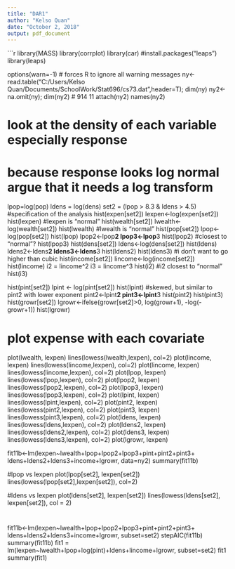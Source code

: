 ---
title: "DAR1"
author: "Kelso Quan"
date: "October 2, 2018"
output: pdf_document
---
```{r}
library(MASS)
library(corrplot)
library(car)
#install.packages("leaps")
library(leaps)

options(warn=-1)  # forces R to ignore all warning messages
ny<-read.table("C:/Users/Kelso Quan/Documents/SchoolWork/Stat696/cs73.dat",header=T); dim(ny)
ny2<-na.omit(ny); dim(ny2) # 914  11
attach(ny2)
names(ny2)

# look at the density of each variable especially response
# because response looks log normal argue that it needs a log transform
lpop=log(pop)
ldens = log(dens)
set2 = (lpop > 8.3 & ldens > 4.5) #specification of the analysis
hist(expen[set2])
lexpen<-log(expen[set2])
hist(lexpen) #lexpen is "normal"
hist(wealth[set2])
lwealth<-log(wealth[set2])
hist(lwealth) #lwealth is "normal"
hist(pop[set2])
lpop<-log(pop[set2])
hist(lpop)
lpop2<-lpop**2
lpop3<-lpop**3
hist(lpop2) #closest to "normal"?
hist(lpop3)
hist(dens[set2])
ldens<-log(dens[set2])
hist(ldens)
ldens2<-ldens**2
ldens3<-ldens**3
hist(ldens2)
hist(ldens3) #i don't want to go higher than cubic
hist(income[set2])
lincome<-log(income[set2])
hist(lincome)
i2 = lincome^2
i3 = lincome^3
hist(i2) #i2 closest to "normal"
hist(i3)

hist(pint[set2])
lpint <- log(pint[set2])
hist(lpint) #skewed, but similar to pint2 with lower exponent
pint2<-lpint**2
pint3<-lpint**3
hist(pint2)
hist(pint3)
hist(growr[set2])
lgrowr<-ifelse(growr[set2]>0, log(growr+1), -log(-growr+1))
hist(lgrowr)



# plot expense with each covariate

plot(lwealth, lexpen)
lines(lowess(lwealth,lexpen), col=2)
plot(lincome, lexpen)
lines(lowess(lincome,lexpen), col=2)
plot(lincome, lexpen)
lines(lowess(lincome,lexpen), col=2)
plot(lpop, lexpen)
lines(lowess(lpop,lexpen), col=2)
plot(lpop2, lexpen)
lines(lowess(lpop2,lexpen), col=2)
plot(lpop3, lexpen)
lines(lowess(lpop3,lexpen), col=2)
plot(lpint, lexpen)
lines(lowess(lpint,lexpen), col=2)
plot(pint2, lexpen)
lines(lowess(pint2,lexpen), col=2)
plot(pint3, lexpen)
lines(lowess(pint3,lexpen), col=2)
plot(ldens, lexpen)
lines(lowess(ldens,lexpen), col=2)
plot(ldens2, lexpen)
lines(lowess(ldens2,lexpen), col=2)
plot(ldens3, lexpen)
lines(lowess(ldens3,lexpen), col=2)
plot(lgrowr, lexpen)


fit11b<-lm(lexpen~lwealth+lpop+lpop2+lpop3+pint+pint2+pint3+
             ldens+ldens2+ldens3+income+lgrowr, data=ny2)
summary(fit11b)


#lpop vs lexpen
plot(lpop[set2], lexpen[set2])
lines(lowess(lpop[set2],lexpen[set2]), col=2)

#ldens vs lexpen
plot(ldens[set2], lexpen[set2])
lines(lowess(ldens[set2], lexpen[set2]), col = 2)

#
fit11b<-lm(lexpen~lwealth+lpop+lpop2+lpop3+pint+pint2+pint3+
           ldens+ldens2+ldens3+income+lgrowr, subset=set2)
stepAIC(fit11b)
summary(fit11b)
fit1 = lm(lexpen~lwealth+lpop+log(pint)+ldens+lincome+lgrowr, subset=set2)
fit1
summary(fit1)


